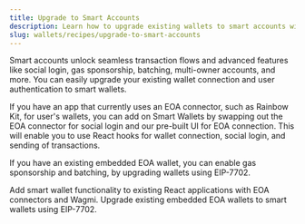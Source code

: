 ```yaml
---
title: Upgrade to Smart Accounts
description: Learn how to upgrade existing wallets to smart accounts with two different approaches.
slug: wallets/recipes/upgrade-to-smart-accounts
---
```


Smart accounts unlock seamless transaction flows and advanced features like social login, gas sponsorship, batching, multi-owner accounts, and more. You can easily upgrade your existing wallet connection and user authentication to smart wallets.

If you have an app that currently uses an EOA connector, such as Rainbow Kit, for user's wallets, you can add on Smart Wallets by swapping out the EOA connector for social login and our pre-built UI for EOA connection. This will enable you to use React hooks for wallet connection, social login, and sending of transactions. 

 If you have an existing embedded EOA wallet, you can enable gas sponsorship and batching, by upgrading wallets using EIP-7702. 

<CardGroup cols={2}>
  <Card
    title="Upgrade Existing Wagmi Frontend to Smart Wallets"
    href="/wallets/react/quickstart/existing-project"
    icon="bolt"
  >
    Add smart wallet functionality to existing React applications with EOA connectors and Wagmi.
  </Card>
  <Card
    title="Upgrade EOAs to Smart Wallets using EIP-7702"
    href="/wallets/smart-contracts/modular-account-v2/using-7702"
    icon="arrow-up"
  >
    Upgrade existing embedded EOA wallets to smart wallets using EIP-7702.
  </Card>
</CardGroup>
